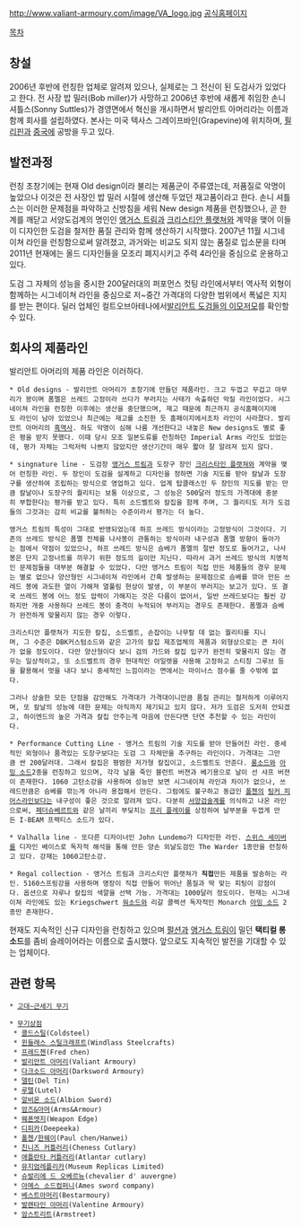 http://www.valiant-armoury.com/image/VA_logo.jpg
[http://www.valiant-armoury.com/ 공식홈페이지]

[[목차]]
== 창설 ==
2006년 후반에 런칭한 업체로 알려져 있으나, 실제로는 그 전신이 된 도검사가 있었다고 한다. 전 사장 밥 밀러(Bob miller)가 사망하고 2006년 후반에 새롭게 취임한 손니 셔틀스(Sonny Suttles)가 경영면에서 혁신을 개시하면서 발리안트 아머리라는 이름과 함께 회사를 설립하였다. 본사는 미국 텍사스 그레이프바인(Grapevine)에 위치하며, [[필리핀]]과 [[중국]]에 공방을 두고 있다.

== 발전과정 ==
런칭 초창기에는 현재 Old design이라 불리는 제품군이 주류였는데, 저품질로 악명이 높았으나 이것은 전 사장인 밥 밀러 시절에 생산해 두었던 재고품이라고 한다. 손니 셔틀스는 이러한 문제점을 파악하고 신방침을 세워 New design 제품을 런칭했으나, 곧 한계를 깨닫고 서양도검계의 명인인 [[앵거스 트림]]과 [[크리스티안 플랫쳐]]와 계약을 맺어 이들이 디자인한 도검을 철저한 품질 관리와 함께 생산하기 시작했다. 2007년 11월 시그네이쳐 라인을 런칭함으로써 알려졌고, 과거와는 비교도 되지 않는 품질로 입소문을 타며 2011년 현재에는 올드 디자인들을 모조리 폐지시키고 주력 4라인을 중심으로 운용하고 있다. 

도검 그 자체의 성능을 중시한 200달러대의 퍼포먼스 컷팅 라인에서부터 역사적 외형이 함께하는 시그네이쳐 라인을 중심으로 저~중간 가격대의 다양한 범위에서 폭넓은 지지를 받는 편이다. 딜러 업체인 컬트오브아테나에서[http://www.kultofathena.com/valiantarmoury.asp 발리안트 도검들의 이모저모]를 확인할 수 있다. 

== 회사의 제품라인 ==
발리안트 아머리의 제품 라인은 이러하다.

 * Old designs - 발리안트 아머리가 초창기에 만들던 제품라인. 크고 두껍고 무겁고 마무리가 꽝이며 폼멜은 쓰레드 고정이라 쓰다가 부러지는 사태가 속출하던 악질 라인이었다. 시그네이쳐 라인을 런칭한 이후에는 생산을 중단했으며, 재고 때문에 최근까지 공식홈페이지에도 라인이 남아 있었으나 최근에는 재고를 소진한 듯 홈페이지에서조차 라인이 사라졌다. 발리안트 아머리의 [[흑역사]]. 하도 악명이 심해 나름 개선한다고 내놓은 New designs도 별로 좋은 평을 받지 못했다. 이때 당시 모조 일본도류를 런칭하던 Imperial Arms 라인도 있었는데, 평가 자체는 그럭저럭 나쁘지 않았지만 생산기간이 매우 짧아 잘 알려져 있지 않다. 

 * singnature line - 도검장 [[앵거스 트림]]과 도장구 장인 [[크리스타인 플랫쳐]]와 계약을 맺어 런칭한 라인. 두 장인이 도검을 설계하고 디자인을 정하면 기술 지도를 받아 칼날과 도장구를 생산하여 조립하는 방식으로 영업하고 있다. 업계 탑클래스인 두 장인의 지도를 받는 만큼 칼날이나 도장구의 퀄리티는 보통 이상으로, 그 성능은 500달러 정도의 가격대에 충분히 부합한다는 평가를 받고 있다. 특히 소드벨트와 칼집을 함께 주며, 그 퀄리티도 저가 도검들의 그것과는 감히 비교를 불허하는 수준이라서 평가는 더 높다. 

 앵거스 트림의 특성이 그대로 반영되었는데 하프 쓰레드 방식이라는 고정방식이 그것이다. 기존의 쓰레드 방식은 폼멜 전체를 나사봉이 관통하는 방식이라 내구성과 폼멜 방향이 돌아가는 점에서 약점이 있었으나, 하프 쓰레드 방식은 슴베가 폼멜의 절반 정도로 들어가고, 나사봉은 단지 고정너트를 끼우기 위한 정도의 길이만 지닌다. 따라서 과거 쓰레드 방식의 치명적인 문제점들을 대부분 해결할 수 있었다. 다만 앵거스 트림이 직접 만든 제품들의 경우 문제는 별로 없으나 양산형인 시그네이쳐 라인에서 간혹 발생하는 문제점으로 슴베를 깎아 만든 쓰레드 봉에 과도한 열이 가해져 열풀림 현상이 발생, 이 부분이 부러지는 보고가 있다. 또 결국 쓰레드 봉에 어느 정도 압력이 가해지는 것은 다름이 없어서, 일반 쓰레드보다는 훨씬 강하지만 개중 사용하다 쓰레드 봉이 충격이 누적되어 부러지는 경우도 존재한다. 폼멜과 슴베가 완전하게 맞물리지 않는 경우 이렇다. 

 크리스티안 플랫쳐가 지도한 칼집, 소드벨트, 손잡이는 나무랄 데 없는 퀄리티를 지니며, 그 수준은 DBK커스텀소드와 같은 고가의 칼집 제조업체의 제품과 외형상으로는 큰 차이가 없을 정도이다. 다만 양산형이다 보니 검의 가드와 칼집 입구가 완전히 맞물리지 않는 경우는 일상적이고, 또 소드벨트의 경우 현대적인 아일렛을 사용해 고정하고 스티칭 그루브 등을 활용해서 멋을 내다 보니 중세적인 느낌이라는 면에서는 마이너스 점수를 줄 수밖에 없다. 

 그러나 상술한 모든 단점을 감안해도 가격대가 가격대이니만큼 품질 관리는 철저하게 이루어지며, 또 칼날의 성능에 대한 문제는 아직까지 제기되고 있지 않다. 저가 도검은 도저히 안되겠고, 하이엔드의 높은 가격과 칼집 안주는게 마음에 안든다면 단연 추천할 수 있는 라인이다.  

 * Performance Cutting Line - 앵거스 트림의 기술 지도를 받아 만들어진 라인. 중세적인 외형이나 품격있는 도장구보다는 도검 그 자체만을 추구하는 라인이다. 가격대는 그만큼 싼 200달러대. 그래서 칼집은 평범한 저가형 칼집이고, 소드벨트도 안준다. [[롱소드]]와 [[아밍 소드]]2종을 런칭하고 있으며, 각각 날을 죽인 블런트 버젼과 베기용으로 날이 선 샤프 버젼이 존재한다. 1060 고탄소강을 사용하여 성능만 보면 시그네이쳐 라인과 차이가 없으나, 쓰레드만큼은 슴베를 깎는게 아니라 용접해서 만든다. 그럼에도 불구하고 동급인 [[폴첸]]의 [[팅커 피어스]]라인보다는 내구성이 좋은 것으로 알려져 있다. 다분히 [[서양검술]]계를 의식하고 나온 라인으로써, [[페더슈베르트]]와 같은 날끼리 부딪치는 [[프리 플레이]]를 상정하여 날부분을 두껍게 만든 I-BEAM 프랙티스 소드가 있다. 

 * Valhalla line - 또다른 디자이너인 John Lundemo가 디자인한 라인. [[스위스 세이버]]를 디자인 베이스로 독자적 해석을 통해 만든 양손 외날도검인 The Warder 1종만을 런칭하고 있다. 강재는 1060고탄소강. 

 * Regal collection - 앵거스 트림과 크리스티안 플랫쳐가 '''직접'''만든 제품을 발송하는 라인. 5160스프링강을 사용하며 명장이 직접 만들어 뛰어난 품질과 딱 맞는 피팅이 강점이다. 옵션으로 자루나 칼집의 색깔을 선택 가능. 가격대는 1000달러 정도이다. 현재는 시그네이쳐 라인에도 있는 Kriegschwert [[워소드]]와 리갈 콜렉션 독자적인 Monarch [[아밍 소드]] 2종만 존재한다. 

현재도 지속적인 신규 디자인을 런칭하고 있으며 [[펄션]]과 [[앵거스 트림]]이 밀던 '''택티컬 롱소드'''를 좀비 슬레이어라는 이름으로 출시했다. 앞으로도 지속적인 발전을 기대할 수 있는 업체이다. 

== 관련 항목 ==

 * [[고대~근세기 무기]]

 * [[무기상점]]
  * [[콜드스틸]](Coldsteel)
  * [[윈들래스 스틸크래프트]](Windlass Steelcrafts)
  * [[프레드첸]](Fred chen)
  * [[발리안트 아머리]](Valiant Armoury)
  * [[다크소드 아머리]](Darksword Armoury)
  * [[델틴]](Del Tin)
  * [[루텔]](Lutel)
  * [[알비온 소드]](Albion Sword)
  * [[암즈&아머]](Arms&Armour)
  * [[웨폰엣지]](Weapon Edge)
  * [[디피카]](Deepeeka)
  * [[폴첸]]/[[한웨이]](Paul chen/Hanwei)
  * [[친니즈 커틀러리]](Cheness Cutlary)
  * [[애틀란타 커틀러리]](Atlantar cutlary)
  * [[뮤지엄레플리카]](Museum Replicas Limited)
  * [[슈발리에 드 오베르뉴]](chevalier d' auvergne)
  * [[아메스 소드컴퍼니]](Ames sword company)
  * [[베스트아머리]](Bestarmoury)
  * [[발렌타인 아머리]](Valentine Armoury)
  * [[암스트리트]](Armstreet) 
